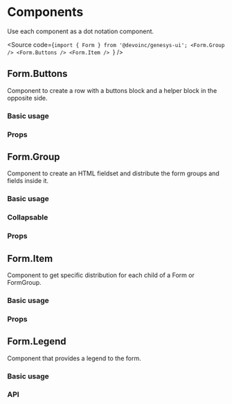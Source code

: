 

<Meta of={FormStories} />

# Components

Use each component as a dot notation component.

<Source
  code={`import { Form } from '@devoinc/genesys-ui';
<Form.Group />
<Form.Buttons />
<Form.Item />
`}
/>

## Form.Buttons

Component to create a row with a buttons block and a helper block in the
opposite side.

### Basic usage

<Canvas of={FormStories.Buttons} />

### Props

<ArgTypes of={FormStories} />

## Form.Group

Component to create an HTML fieldset and distribute the form groups and fields
inside it.

### Basic usage

<Canvas of={GroupStories.Base} />

### Collapsable

<Canvas of={GroupStories.Collapsable} />

### Props

<ArgTypes of={GroupStories} />

## Form.Item

Component to get specific distribution for each child of a Form or FormGroup.

### Basic usage

<Canvas of={ItemStories.Item} />

### Props

<ArgTypes of={ItemStories} />

## Form.Legend

Component that provides a legend to the form.

### Basic usage

<Canvas of={LegendStories.Legend} />

### API

<ArgTypes of={LegendStories} />
